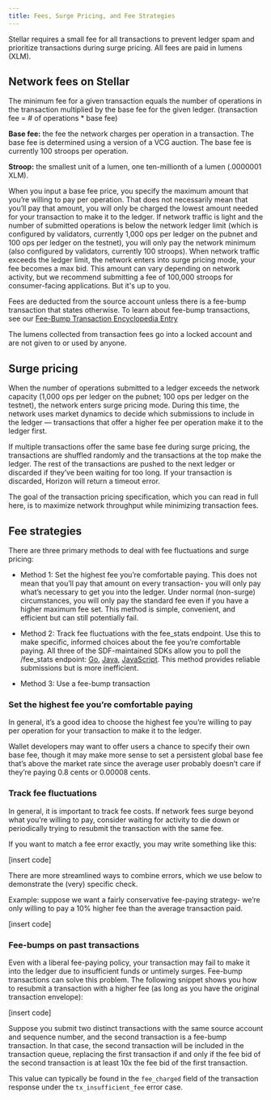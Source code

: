 ```yaml
---
title: Fees, Surge Pricing, and Fee Strategies 
---
```


Stellar requires a small fee for all transactions to prevent ledger spam and prioritize transactions during surge pricing. All fees are paid in lumens (XLM). 

## Network fees on Stellar
The minimum fee for a given transaction equals the number of operations in the transaction multiplied by the base fee for the given ledger. (transaction fee = # of operations * base fee)

**Base fee:** the fee the network charges per operation in a transaction. The base fee is determined using a version of a VCG auction. The base fee is currently 100 stroops per operation. 

**Stroop:** the smallest unit of a lumen, one ten-millionth of a lumen (.0000001 XLM).

When you input a base fee price, you specify the maximum amount that you’re willing to pay per operation. That does not necessarily mean that you’ll pay that amount, you will only be charged the lowest amount needed for your transaction to make it to the ledger. If network traffic is light and the number of submitted operations is below the network ledger limit (which is configured by validators, currently 1,000 ops per ledger on the pubnet and 100 ops per ledger on the testnet), you will only pay the network minimum (also configured by validators, currently 100 stroops).  When network traffic exceeds the ledger limit, the network enters into surge pricing mode, your fee becomes a max bid. This amount can vary depending on network activity, but we recommend submitting a fee of 100,000 stroops for consumer-facing applications. But it's up to you. 

Fees are deducted from the source account unless there is a fee-bump transaction that states otherwise. To learn about fee-bump transactions, see our [Fee-Bump Transaction Encyclopedia Entry](#)

The lumens collected from transaction fees go into a locked account and are not given to or used by anyone. 

## Surge pricing
When the number of operations submitted to a ledger exceeds the network capacity (1,000 ops per ledger on the pubnet; 100 ops per ledger on the testnet), the network enters surge pricing mode. During this time, the network uses market dynamics to decide which submissions to include in the ledger — transactions that offer a higher fee per operation make it to the ledger first. 

If multiple transactions offer the same base fee during surge pricing, the transactions are shuffled randomly and the transactions at the top make the ledger. The rest of the transactions are pushed to the next ledger or discarded if they’ve been waiting for too long. If your transaction is discarded, Horizon will return a timeout error. 

The goal of the transaction pricing specification, which you can read in full here, is to maximize network throughput while minimizing transaction fees.

## Fee strategies
There are three primary methods to deal with fee fluctuations and surge pricing:

- Method 1: Set the highest fee you’re comfortable paying. This does not mean that you’ll pay that amount on every transaction- you will only pay what’s necessary to get you into the ledger. Under normal (non-surge) circumstances, you will only pay the standard fee even if you have a higher maximum fee set. This method is simple, convenient, and efficient but can still potentially fail. 

- Method 2: Track fee fluctuations with the fee_stats endpoint. Use this to make specific, informed choices about the fee you’re comfortable paying. All three of the SDF-maintained SDKs allow you to poll the /fee_stats endpoint: [Go](https://godoc.org/github.com/stellar/go/clients/horizonclient#Client.FeeStats), [Java](https://stellar.github.io/java-stellar-sdk/), [JavaScript](https://stellar.github.io/js-stellar-sdk/Server.html#feeStats). This method provides reliable submissions but is more inefficient. 

- Method 3: Use a fee-bump transaction

### Set the highest fee you’re comfortable paying
In general, it’s a good idea to choose the highest fee you’re willing to pay per operation for your transaction to make it to the ledger. 

Wallet developers may want to offer users a chance to specify their own base fee, though it may make more sense to set a persistent global base fee that’s above the market rate since the average user probably doesn’t care if they’re paying 0.8 cents or 0.00008 cents. 

### Track fee fluctuations
In general, it is important to track fee costs. If network fees surge beyond what you’re willing to pay, consider waiting for activity to die down or periodically trying to resubmit the transaction with the same fee. 

If you want to match a fee error exactly, you may write something like this:

[insert code]

There are more streamlined ways to combine errors, which we use below to demonstrate the (very) specific check.

Example: suppose we want a fairly conservative fee-paying strategy- we’re only willing to pay a 10% higher fee than the average transaction paid.

[insert code]

### Fee-bumps on past transactions
Even with a liberal fee-paying policy, your transaction may fail to make it into the ledger due to insufficient funds or untimely surges. Fee-bump transactions can solve this problem. The following snippet shows you how to resubmit a transaction with a higher fee (as long as you have the original transaction envelope):

[insert code]

Suppose you submit two distinct transactions with the same source account and sequence number, and the second transaction is a fee-bump transaction. In that case, the second transaction will be included in the transaction queue, replacing the first transaction if and only if the fee bid of the second transaction is at least 10x the fee bid of the first transaction. 

This value can typically be found in the `fee_charged` field of the transaction response under the `tx_insufficient_fee` error case.
